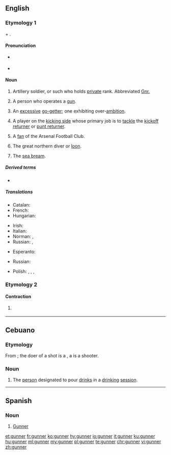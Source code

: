 {{also|Gunner}}
==English==

===Etymology 1===
{{etyl|enm|en}} {{m|enm|gun}} + {{m|enm|-er}}.

====Pronunciation====
* {{a|UK}} {{IPA|/ɡʌn.ə(ɹ)/|lang=en}}
* {{rhymes|ʌnə(r)|lang=en}}

====Noun====
{{en-noun}}

# {{label|en|military}} Artillery soldier, or such who holds [[private]] rank. Abbreviated [[Gnr.]]
# A person who operates a [[gun]].
# {{label|en|figuratively}} An [[excessive]] [[go-getter]]; one exhibiting over-[[ambition]].
# {{label|en|American football}} A player on the [[kicking side]] whose primary job is to [[tackle]] the [[kickoff returner]] or [[punt returner]].
# {{label|en|UK|slang|soccer}} A [[fan]] of the Arsenal Football Club.
# The great northern diver or [[loon]].
# {{label|en|UK|Ireland|dialect}} The [[sea bream]].

=====Derived terms=====
* {{l|en|kiss the gunner's daughter}}

=====Translations=====
{{trans-top|artillery soldier}}
* Catalan: {{t|ca|artiller|m}}
* French: {{t+|fr|artilleur|m}}
* Hungarian: {{t+|hu|tüzér}}
{{trans-mid}}
* Irish: {{t|ga|gunnadóir|m}}
* Italian: {{t|it|artigliere|m}}
* Norman: {{t|nrf|canonnyi|m}}, {{t|nrf|artilleu|m}}
* Russian: {{t+|ru|артиллери́ст|m}}, {{t+|ru|стрело́к|m}}
{{trans-bottom}}

{{trans-top|someone that operates a gun}}
* Esperanto: {{t|eo|pafisto}}
{{trans-mid}}
* Russian: {{t+|ru|стрело́к|m}}
{{trans-bottom}}

{{trans-top|a fan of Arsenal}}
* Polish: {{t|pl|Kanonier|m}}, {{t|pl|Kanonierka|f}}, {{t|pl|Arsenalczyk|m}}, {{t|pl|Arsenalka|f}}
{{trans-mid}}
{{trans-bottom}}

===Etymology 2===

====Contraction====
{{head|en|contraction}}

# {{label|en|rare}}<!--AAVE?--> {{alternative spelling of|gonna|lang=en}}

----

==Cebuano==

===Etymology===
From {{m|en|shot||A measure of alcohol}}; the doer of a shot is a {{m|en|shooter}}, a {{m|en|gunner}} is a shooter. 

===Noun===
{{head|ceb|noun}}

# {{label|ceb|slang}} The [[person]] designated to pour [[drinks]] in a [[drinking]] [[session]]. 
 
----

==Spanish==

===Noun===
{{es-noun|mf}}

# [[Gunner]] {{gloss|someone associated with Arsenal Football Club}}

[[et:gunner]]
[[fr:gunner]]
[[ko:gunner]]
[[hy:gunner]]
[[io:gunner]]
[[it:gunner]]
[[ku:gunner]]
[[hu:gunner]]
[[ml:gunner]]
[[my:gunner]]
[[pl:gunner]]
[[te:gunner]]
[[chr:gunner]]
[[vi:gunner]]
[[zh:gunner]]
